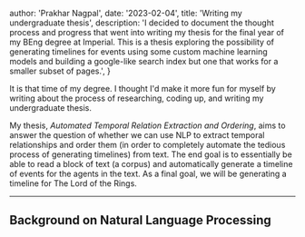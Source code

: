 
  author: 'Prakhar Nagpal',
  date: '2023-02-04',
  title: 'Writing my undergraduate thesis',
  description:
    'I decided to document the thought process and progress that went into writing my thesis for the final year of my BEng degree at Imperial. This is a thesis exploring the possibility of generating timelines for events using some custom machine learning models and building a google-like search index but one that works for a smaller subset of pages.',
}

 
It is that time of my degree. I thought I'd make it more fun for myself by writing about the process of researching, coding up, and writing my undergraduate thesis.

My thesis, _Automated Temporal Relation Extraction and Ordering_, aims to answer the question of whether we can use NLP to extract temporal relationships and order them
(in order to completely automate the tedious process of generating timelines) from text. The end goal is to essentially be able to read a block of text (a corpus) and automatically generate a timeline of
events for the agents in the text. As a final goal, we will be generating a timeline for <CommonLink href="https://en.wikipedia.org/wiki/The_Lord_of_the_Rings">The Lord of the Rings</CommonLink>.

---

## Background on Natural Language Processing

